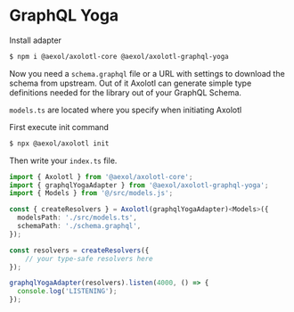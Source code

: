 # GraphQL Yoga

Install adapter

```sh
$ npm i @aexol/axolotl-core @aexol/axolotl-graphql-yoga
```

Now you need a `schema.graphql` file or a URL with settings to download the schema from upstream. Out of it Axolotl can generate simple type definitions needed for the library out of your GraphQL Schema.

`models.ts` are located where you specify when initiating Axolotl

First execute init command

```sh
$ npx @aexol/axolotl init
```

Then write your `index.ts` file.

```ts
import { Axolotl } from '@aexol/axolotl-core';
import { graphqlYogaAdapter } from '@aexol/axolotl-graphql-yoga';
import { Models } from '@/src/models.js';

const { createResolvers } = Axolotl(graphqlYogaAdapter)<Models>({
  modelsPath: './src/models.ts',
  schemaPath: './schema.graphql',
});

const resolvers = createResolvers({
    // your type-safe resolvers here
});

graphqlYogaAdapter(resolvers).listen(4000, () => {
  console.log('LISTENING');
});
```
